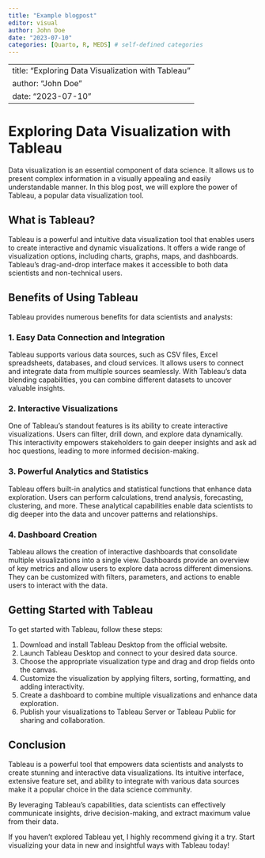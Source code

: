 ```yaml
---
title: "Example blogpost"
editor: visual
author: John Doe
date: "2023-07-10"
categories: [Quarto, R, MEDS] # self-defined categories
---
```


---
title: "Exploring Data Visualization with Tableau"
author: "John Doe"
date: "2023-07-10"
---

# Exploring Data Visualization with Tableau

Data visualization is an essential component of data science. It allows us to present complex information in a visually appealing and easily understandable manner. In this blog post, we will explore the power of Tableau, a popular data visualization tool.

## What is Tableau?

Tableau is a powerful and intuitive data visualization tool that enables users to create interactive and dynamic visualizations. It offers a wide range of visualization options, including charts, graphs, maps, and dashboards. Tableau's drag-and-drop interface makes it accessible to both data scientists and non-technical users.

## Benefits of Using Tableau

Tableau provides numerous benefits for data scientists and analysts:

### 1. Easy Data Connection and Integration

Tableau supports various data sources, such as CSV files, Excel spreadsheets, databases, and cloud services. It allows users to connect and integrate data from multiple sources seamlessly. With Tableau's data blending capabilities, you can combine different datasets to uncover valuable insights.

### 2. Interactive Visualizations

One of Tableau's standout features is its ability to create interactive visualizations. Users can filter, drill down, and explore data dynamically. This interactivity empowers stakeholders to gain deeper insights and ask ad hoc questions, leading to more informed decision-making.

### 3. Powerful Analytics and Statistics

Tableau offers built-in analytics and statistical functions that enhance data exploration. Users can perform calculations, trend analysis, forecasting, clustering, and more. These analytical capabilities enable data scientists to dig deeper into the data and uncover patterns and relationships.

### 4. Dashboard Creation

Tableau allows the creation of interactive dashboards that consolidate multiple visualizations into a single view. Dashboards provide an overview of key metrics and allow users to explore data across different dimensions. They can be customized with filters, parameters, and actions to enable users to interact with the data.

## Getting Started with Tableau

To get started with Tableau, follow these steps:

1. Download and install Tableau Desktop from the official website.
2. Launch Tableau Desktop and connect to your desired data source.
3. Choose the appropriate visualization type and drag and drop fields onto the canvas.
4. Customize the visualization by applying filters, sorting, formatting, and adding interactivity.
5. Create a dashboard to combine multiple visualizations and enhance data exploration.
6. Publish your visualizations to Tableau Server or Tableau Public for sharing and collaboration.

## Conclusion

Tableau is a powerful tool that empowers data scientists and analysts to create stunning and interactive data visualizations. Its intuitive interface, extensive feature set, and ability to integrate with various data sources make it a popular choice in the data science community.

By leveraging Tableau's capabilities, data scientists can effectively communicate insights, drive decision-making, and extract maximum value from their data.

If you haven't explored Tableau yet, I highly recommend giving it a try. Start visualizing your data in new and insightful ways with Tableau today!

